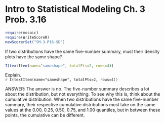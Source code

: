 Intro to Statistical Modeling Ch. 3 Prob. 3.16
========================================================
```{r include=FALSE}
require(mosaic)
require(WriteScoreR)
newScorerSet("SM-3-P16-SD")
```

If two distributions have the same five-number summary, must their
density plots have the same shape? 
```{r include=FALSE, eval=FALSE}
I(textItem(name="sameshape", totalPts=2, rows=4))
```
Explain.      
 `r I(textItem(name="sameshape", totalPts=2, rows=4))`


<aside>
ANSWER:
The answer is no.  The five-number summary describes a lot about
the distribution, but not everything.  To see why this is, think about
the cumulative distribution.  When two distributions have the same
five-number summary, their respective cumulative distributions must
take on the same values at the 0.00, 0.25, 0.50, 0.75, and 1.00
quantiles, but in between these points, the cumulative can be different.
</aside>
